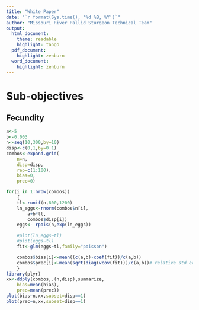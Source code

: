 ```yaml
---
title: "White Paper"
date: "`r format(Sys.time(), '%d %B, %Y')`"
author: "Missouri River Pallid Sturgeon Technical Team"
output:  
  html_document:
    theme: readable
    highlight: tango
  pdf_document:
    highlight: zenburn 
  word_document:
    highlight: zenburn
---
```


<!--
To do:
1. utility for model
-->


# Sub-objectives

## Fecundity

```r
a<-5
b<-0.003
n<-seq(10,300,by=10)
disp<-c(0,1,by=0.1)
combos<-expand.grid(
    n=n,
    disp=disp,
    rep=c(1:100),
    bias=0,
    prec=0)

for(i in 1:nrow(combos))
    {
    tl<-runif(n,800,1200)
    ln_eggs<-rnorm(combos$n[i],
        a+b*tl,
        combos$disp[i])
    eggs<- rpois(n,exp(ln_eggs))

    #plot(ln_eggs~tl)
    #plot(eggs~tl)
    fit<-glm(eggs~tl,family="poisson")

    combos$bias[i]<-mean((c(a,b)-coef(fit))/c(a,b))
    combos$prec[i]<-mean(sqrt(diag(vcov(fit)))/c(a,b))# relative std error
    }
library(plyr)   
xx<-ddply(combos,.(n,disp),summarize,
    bias=mean(bias),
    prec=mean(prec))
plot(bias~n,xx,subset=disp==1)
plot(prec~n,xx,subset=disp==1)
    
    
```
